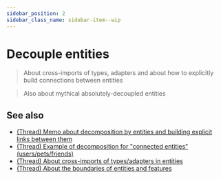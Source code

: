 ```yaml
---
sidebar_position: 2
sidebar_class_name: sidebar-item--wip
---
```



# Decouple entities

<WIP ticket="202" />

> About cross-imports of types, adapters and about how to explicitly build connections between entities

> Also about mythical absolutely-decoupled entities

## See also

- [(Thread) Memo about decomposition by entities and building explicit links between them](https://t.me/feature_sliced/3633)
- [(Thread) Example of decomposition for "connected entities" (users/pets/friends)](https://t.me/feature_sliced/3316)
- [(Thread) About cross-imports of types/adapters in entities](https://t.me/feature_sliced/4276)
- [(Thread) About the boundaries of entities and features](https://t.me/feature_sliced/4521)
